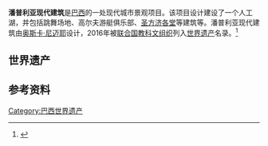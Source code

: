 {{世界遗产概要表
|site_img = File:Olhar_sobre_a_Lagoa_da_Pampulha.jpg
|site_img_capt = 潘普利亚现代建筑
|site_img_width = 275px
|zh_name = 潘普利亚现代建筑
|en_name = Pampulha Modern Ensemble
|fr_name = Ensemble moderne de Pampulha
|country ={{BRA}}
|ID = 1493
|category = 文化
|criterion_c = (1),(2),(4)
|area = 424 [[公顷|ha]] 
|Region = 拉丁美洲和加勒比地区
|rg_year = 2016
|ex_rg_year =
|remarks = 
|org_url = 
|locmapin = Brazil
|relief = 1
|latitude =  -19.851944
|longitude = -43.973611
|map_caption    = 潘普利亚现代建筑在[[巴西|巴西]]的位置
}}
'''潘普利亚现代建筑'''是[[巴西|巴西]]的一处现代城市景观项目。该项目设计建设了一个人工湖，并包括跳舞场地、高尔夫游艇俱乐部、[[圣方济各堂_(贝洛奥里藏特)|圣方济各堂]]等建筑等。潘普利亚现代建筑由[[奥斯卡·尼迈耶|奥斯卡·尼迈耶]]设计，2016年被[[联合国教科文组织|联合国教科文组织]]列入[[世界遗产|世界遗产]]名录。<ref name="unesco">{{cite web|url=http://whc.unesco.org/en/list/1493|title=Pampulha Modern Ensemble|publisher=[[UNESCO|UNESCO]]|accessdate=17 July 2016|archive-date=2018-07-10|archive-url=https://web.archive.org/web/20180710011426/http://whc.unesco.org/en/list/1493|dead-url=no}}</ref>

==世界遗产==
{{世界遗产基准|1|2|4}}

==参考资料==
{{reflist}}

{{巴西世界遗产}}

[[Category:巴西世界遗产|Category:巴西世界遗产]]